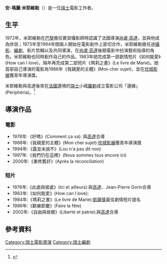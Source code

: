 {{藝人
| type = 導演 
| name =  安-瑪麗·米耶維勒 <br> Anne-Marie Miéville
| image = 
| caption = 
| birthdate = {{birth date and age|1945|11|11}}
| location  = {{SUI}}[[沃州|佛德州]][[洛桑|洛桑]] 
| nationality = {{SUI}}
| occupation = [[導演|導演]]、[[編劇|編劇]]、剪輯、攝影師
| yearsactive = 1973年 ─至今
| spouse = [[尚盧·高達|尚盧·高達]](非正式)
| awards = 
}} 

'''安-瑪麗·米耶維勒'''（{{Lang-fr|Anne-Marie Miéville}}）是一位[[瑞士|瑞士]]電影工作者。

== 生平 ==
1972年，米耶維勒在[[巴黎|巴黎]]擔任實習攝影師時認識了法國導演[[尚盧·高達|尚盧·高達]]，並與他成為伴侶；1973年至1994年間兩人開始在電影創作上密切合作，米耶維勒擔任過[[攝影|攝影]]、[[編劇|編劇]]、影片剪輯以及共同導演，在[[尚盧·高達|尚盧·高達]]後期電影中扮演藝術指導的角色。米耶維勒也同時創作自己的作品，1983年她完成第一部劇情短片《如何能愛》(How can I love)，隔年再完成第二部短片《瑪莉之書》(Le livre de Marie)。她首部自己導演的電影為1988年《我親愛的主體》(Mon cher sujet)，並在[[坎城影展|坎城影展]]獲青年導演獎。

米耶維勒與高達後來在[[法國|法國]]邊境的[[瑞士|瑞士]]小城[[羅勒_(沃州)|羅勒]]成立電影公司「邊緣」(Périphéria)。<ref>{{Cite web |url=http://www.twfilm.org/Godard/ |title=高達與米耶維勒雙回顧展(台灣) |access-date=2013-11-18 |archive-date=2015-06-17 |archive-url=https://web.archive.org/web/20150617080714/http://www.twfilm.org/Godard/ |dead-url=no }}</ref>

== 導演作品 ==
=== 電影 ===
*1978年:《好嗎》(Comment ça va): 與[[尚盧·高達|高達]]合導
*1988年:《我親愛的主體》(Mon cher sujet):[[坎城影展|坎城影展]]獲青年導演獎
*1994年:《露並未說不》(Lou n'a pas dit non)
*1997年:《我們仍在這裡》(Nous sommes tous encore ici)
*2000年:《重修舊好》(Après la réconciliation)

=== 短片 ===
*1976年:《此處與彼處》(Ici et ailleurs):與[[尚盧·高達|高達]]、Jean-Pierre Gorin合導
*1983年:《如何能愛》(How can I love):
*1984年:《瑪莉之書》(Le livre de Marie):[[凱薩獎|凱薩獎]]最佳劇情短片提名
*1986年:《歡樂節慶》(Faire la fête)
*2002年:《自由與故鄉》(Liberté et patrie):與[[尚盧·高達|高達]]合導


== 參考資料 ==
<references />

{{Authority control}}
[[Category:瑞士電影導演|Category:瑞士電影導演]]
[[Category:瑞士編劇|Category:瑞士編劇]]